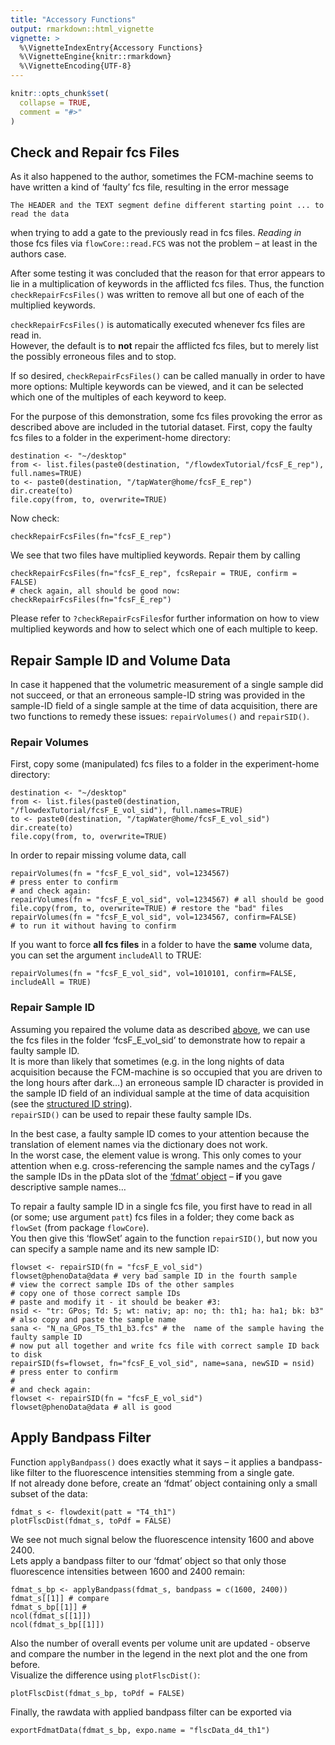 ```yaml
---
title: "Accessory Functions"
output: rmarkdown::html_vignette
vignette: >
  %\VignetteIndexEntry{Accessory Functions}
  %\VignetteEngine{knitr::rmarkdown}
  %\VignetteEncoding{UTF-8}
---
```


```r
knitr::opts_chunk$set(
  collapse = TRUE,
  comment = "#>"
)
```

## Check and Repair fcs Files

As it also happened to the author, sometimes the FCM-machine seems to have written a kind of 'faulty' fcs file, resulting in the error message

    The HEADER and the TEXT segment define different starting point ... to read the data

when trying to add a gate to the previously read in fcs files. *Reading in* those fcs files via `flowCore::read.FCS` was not the problem -- at least in the authors case.

After some testing it was concluded that the reason for that error appears to lie in a multiplication of keywords in the afflicted fcs files. Thus, the function `checkRepairFcsFiles()` was written to remove all but one of each of the multiplied keywords.

`checkRepairFcsFiles()` is automatically executed whenever fcs files are read in.\
However, the default is to **not** repair the afflicted fcs files, but to merely list the possibly erroneous files and to stop.

If so desired, `checkRepairFcsFiles()` can be called manually in order to have more options: Multiple keywords can be viewed, and it can be selected which one of the multiples of each keyword to keep.

For the purpose of this demonstration, some fcs files provoking the error as described above are included in the tutorial dataset. First, copy the faulty fcs files to a folder in the experiment-home directory:

    destination <- "~/desktop"
    from <- list.files(paste0(destination, "/flowdexTutorial/fcsF_E_rep"), full.names=TRUE)
    to <- paste0(destination, "/tapWater@home/fcsF_E_rep")
    dir.create(to)
    file.copy(from, to, overwrite=TRUE)

Now check:

    checkRepairFcsFiles(fn="fcsF_E_rep")

We see that two files have multiplied keywords. Repair them by calling

    checkRepairFcsFiles(fn="fcsF_E_rep", fcsRepair = TRUE, confirm = FALSE)
    # check again, all should be good now:
    checkRepairFcsFiles(fn="fcsF_E_rep")

Please refer to `?checkRepairFcsFiles`for further information on how to view multiplied keywords and how to select which one of each multiple to keep.

## Repair Sample ID and Volume Data

In case it happened that the volumetric measurement of a single sample did not succeed, or that an erroneous sample-ID string was provided in the sample-ID field of a single sample at the time of data acquisition, there are two functions to remedy these issues: `repairVolumes()` and `repairSID()`.

### Repair Volumes {#repair-volumes}

First, copy some (manipulated) fcs files to a folder in the experiment-home directory:

    destination <- "~/desktop"
    from <- list.files(paste0(destination, "/flowdexTutorial/fcsF_E_vol_sid"), full.names=TRUE)
    to <- paste0(destination, "/tapWater@home/fcsF_E_vol_sid")
    dir.create(to)
    file.copy(from, to, overwrite=TRUE)

In order to repair missing volume data, call

    repairVolumes(fn = "fcsF_E_vol_sid", vol=1234567)
    # press enter to confirm
    # and check again:
    repairVolumes(fn = "fcsF_E_vol_sid", vol=1234567) # all should be good
    file.copy(from, to, overwrite=TRUE) # restore the "bad" files
    repairVolumes(fn = "fcsF_E_vol_sid", vol=1234567, confirm=FALSE)
    # to run it without having to confirm

If you want to force **all fcs files** in a folder to have the **same** volume data, you can set the argument `includeAll` to TRUE:

    repairVolumes(fn = "fcsF_E_vol_sid", vol=1010101, confirm=FALSE, includeAll = TRUE)

### Repair Sample ID

Assuming you repaired the volume data as described [above](#repair-volumes), we can use the fcs files in the folder 'fcsF_E\_vol_sid' to demonstrate how to repair a faulty sample ID.\
It is more than likely that sometimes (e.g. in the long nights of data acquisition because the FCM-machine is so occupied that you are driven to the long hours after dark...) an erroneous sample ID character is provided in the sample ID field of an individual sample at the time of data acquisition (see the [structured ID string](#using-structured-id-string-and-dictionary)).\
`repairSID()` can be used to repair these faulty sample IDs.

In the best case, a faulty sample ID comes to your attention because the translation of element names via the dictionary does not work.\
In the worst case, the element value is wrong. This only comes to your attention when e.g. cross-referencing the sample names and the cyTags / the sample IDs in the pData slot of the ['fdmat' object](#flowdexit) -- **if** you gave descriptive sample names...

To repair a faulty sample ID in a single fcs file, you first have to read in all (or some; use argument `patt`) fcs files in a folder; they come back as `flowSet` (from package `flowCore`).\
You then give this 'flowSet' again to the function `repairSID()`, but now you can specify a sample name and its new sample ID:

    flowset <- repairSID(fn = "fcsF_E_vol_sid")
    flowset@phenoData@data # very bad sample ID in the fourth sample
    # view the correct sample IDs of the other samples
    # copy one of those correct sample IDs
    # paste and modify it - it should be beaker #3:
    nsid <- "tr: GPos; Td: 5; wt: nativ; ap: no; th: th1; ha: ha1; bk: b3"
    # also copy and paste the sample name
    sana <- "N_na_GPos_T5_th1_b3.fcs" # the  name of the sample having the faulty sample ID
    # now put all together and write fcs file with correct sample ID back to disk
    repairSID(fs=flowset, fn="fcsF_E_vol_sid", name=sana, newSID = nsid)
    # press enter to confirm
    #
    # and check again:
    flowset <- repairSID(fn = "fcsF_E_vol_sid")
    flowset@phenoData@data # all is good 

## Apply Bandpass Filter

Function `applyBandpass()` does exactly what it says -- it applies a bandpass-like filter to the fluorescence intensities stemming from a single gate.\
If not already done before, create an 'fdmat' object containing only a small subset of the data:

    fdmat_s <- flowdexit(patt = "T4_th1")
    plotFlscDist(fdmat_s, toPdf = FALSE)

We see not much signal below the fluorescence intensity 1600 and above 2400.\
Lets apply a bandpass filter to our 'fdmat' object so that only those fluorescence intensities between 1600 and 2400 remain:

    fdmat_s_bp <- applyBandpass(fdmat_s, bandpass = c(1600, 2400))
    fdmat_s[[1]] # compare
    fdmat_s_bp[[1]] # 
    ncol(fdmat_s[[1]])
    ncol(fdmat_s_bp[[1]])

Also the number of overall events per volume unit are updated - observe and compare the number in the legend in the next plot and the one from before.\
Visualize the difference using `plotFlscDist()`:

    plotFlscDist(fdmat_s_bp, toPdf = FALSE)

Finally, the rawdata with applied bandpass filter can be exported via

    exportFdmatData(fdmat_s_bp, expo.name = "flscData_d4_th1")
